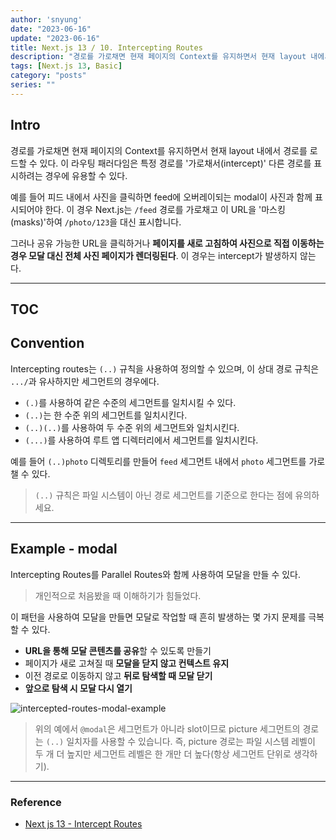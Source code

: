 ---
author: 'snyung'
date: "2023-06-16"
update: "2023-06-16"
title: Next.js 13 / 10. Intercepting Routes
description: "경로를 가로채면 현재 페이지의 Context를 유지하면서 현재 layout 내에서 경로를 로드할 수 있다."
tags: [Next.js 13, Basic]
category: "posts"
series: ""
---

## Intro

경로를 가로채면 현재 페이지의 Context를 유지하면서 현재 layout 내에서 경로를 로드할 수 있다. 이 라우팅 패러다임은 특정 경로를 '가로채서(intercept)' 다른 경로를 표시하려는 경우에 유용할 수 있다.

예를 들어 피드 내에서 사진을 클릭하면 feed에 오버레이되는 modal이 사진과 함께 표시되어야 한다. 이 경우 Next.js는 `/feed` 경로를 가로채고 이 URL을 '마스킹(masks)'하여 `/photo/123`을 대신 표시합니다.

그러나 공유 가능한 URL을 클릭하거나 **페이지를 새로 고침하여 사진으로 직접 이동하는 경우 모달 대신 전체 사진 페이지가 렌더링된다**. 이 경우는 intercept가 발생하지 않는다.

---

## TOC

## Convention

Intercepting routes는 `(..)` 규칙을 사용하여 정의할 수 있으며, 이 상대 경로 규칙은 `.../`과 유사하지만 세그먼트의 경우에다.

- `(.)`를 사용하여 같은 수준의 세그먼트를 일치시킬 수 있다.
- `(..)`는 한 수준 위의 세그먼트를 일치시킨다.
- `(..)(..)`를 사용하여 두 수준 위의 세그먼트와 일치시킨다.
- `(...)`를 사용하여 루트 앱 디렉터리에서 세그먼트를 일치시킨다.

예를 들어 `(..)photo` 디렉토리를 만들어 `feed` 세그먼트 내에서 `photo` 세그먼트를 가로챌 수 있다.

> `(..)` 규칙은 파일 시스템이 아닌 경로 세그먼트를 기준으로 한다는 점에 유의하세요.

---

## Example - modal

Intercepting Routes를 Parallel Routes와 함께 사용하여 모달을 만들 수 있다.

> 개인적으로 처음봤을 때 이해하기가 힘들었다.

이 패턴을 사용하여 모달을 만들면 모달로 작업할 때 흔히 발생하는 몇 가지 문제를 극복할 수 있다.

- **URL을 통해 모달 콘텐츠를 공유**할 수 있도록 만들기
- 페이지가 새로 고쳐질 때 **모달을 닫지 않고 컨텍스트 유지**
- 이전 경로로 이동하지 않고 **뒤로 탐색할 때 모달 닫기**
- **앞으로 탐색 시 모달 다시 열기**

![intercepted-routes-modal-example](/images/posts/nextjs_docs/intercepted-routes-modal-example.avif)

> 위의 예에서 `@modal`은 세그먼트가 아니라 slot이므로 picture 세그먼트의 경로는 `(..)` 일치자를 사용할 수 있습니다. 즉, picture 경로는 파일 시스템 레벨이 두 개 더 높지만 세그먼트 레벨은 한 개만 더 높다(항상 세그먼트 단위로 생각하기).

---

### Reference

- [Next js 13 - Intercept Routes](https://nextjs.org/docs/app/building-your-application/routing/intercepting-routes)

